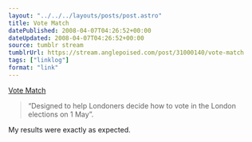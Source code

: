 ```yaml
---
layout: "../../../layouts/posts/post.astro"
title: Vote Match
datePublished: 2008-04-07T04:26:52+00:00
dateUpdated: 2008-04-07T04:26:52+00:00
source: tumblr stream
tumblrUrl: https://stream.anglepoised.com/post/31000140/vote-match
tags: ["linklog"]
format: "link"
---
```


[Vote Match][1]

> &ldquo;Designed to help Londoners decide how to vote in the London elections on 1 May&rdquo;.

My results were exactly as expected.

[1]: http://www.votematch.co.uk/
